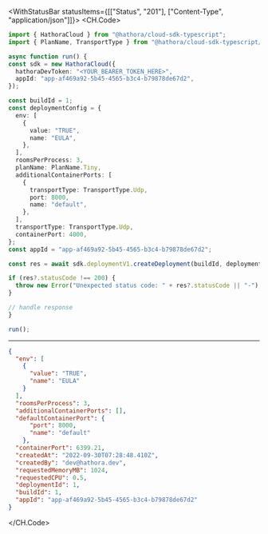 

<WithStatusBar statusItems={[["Status", "201"], ["Content-Type", "application/json"]]}>
  <CH.Code>
  ```typescript CreateDeployment.ts
  import { HathoraCloud } from "@hathora/cloud-sdk-typescript";
import { PlanName, TransportType } from "@hathora/cloud-sdk-typescript/models/components";

async function run() {
  const sdk = new HathoraCloud({
    hathoraDevToken: "<YOUR_BEARER_TOKEN_HERE>",
    appId: "app-af469a92-5b45-4565-b3c4-b79878de67d2",
  });

  const buildId = 1;
  const deploymentConfig = {
    env: [
      {
        value: "TRUE",
        name: "EULA",
      },
    ],
    roomsPerProcess: 3,
    planName: PlanName.Tiny,
    additionalContainerPorts: [
      {
        transportType: TransportType.Udp,
        port: 8000,
        name: "default",
      },
    ],
    transportType: TransportType.Udp,
    containerPort: 4000,
  };
  const appId = "app-af469a92-5b45-4565-b3c4-b79878de67d2";
  
  const res = await sdk.deploymentV1.createDeployment(buildId, deploymentConfig, appId);

  if (res?.statusCode !== 200) {
    throw new Error("Unexpected status code: " + res?.statusCode || "-");
  }
  
  // handle response
}

run();
  ```
  ---

  ```json Example Response
  {
    "env": [
      {
        "value": "TRUE",
        "name": "EULA"
      }
    ],
    "roomsPerProcess": 3,
    "additionalContainerPorts": [],
    "defaultContainerPort": {
        "port": 8000,
        "name": "default"
      },
    "containerPort": 6399.21,
    "createdAt": "2022-09-30T07:28:48.410Z",
    "createdBy": "dev@hathora.dev",
    "requestedMemoryMB": 1024,
    "requestedCPU": 0.5,
    "deploymentId": 1,
    "buildId": 1,
    "appId": "app-af469a92-5b45-4565-b3c4-b79878de67d2"
  }
  ```
  </CH.Code>
</WithStatusBar>
